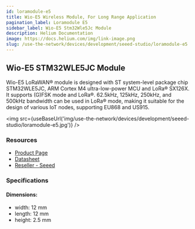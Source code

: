 ```yaml
---
id: loramodule-e5
title: Wio-E5 Wireless Module, For Long Range Application
pagination_label: Loramodule E5
sidebar_label: Wio-E5 Stm32Wle5Jc Module
description: Helium Documentation
image: https://docs.helium.com/img/link-image.png
slug: /use-the-network/devices/development/seeed-studio/loramodule-e5
---
```



## Wio-E5 STM32WLE5JC Module

Wio-E5 LoRaWAN® module is designed with ST system-level package chip STM32WLE5JC, ARM Cortex M4
ultra-low-power MCU and LoRa® SX126X. It supports (G)FSK mode and LoRa®. 62.5kHz, 125kHz, 250kHz,
and 500kHz bandwidth can be used in LoRa® mode, making it suitable for the design of various IoT
nodes, supporting EU868 and US915.

<img src={useBaseUrl('img/use-the-network/devices/development/seeed-studio/loramodule-e5.jpg')} />

### Resources

- [Product Page](https://www.seeedstudio.com/LoRa-E5-Wireless-Module-p-4745.html)
- [Datasheet](https://files.seeedstudio.com/products/317990687/res/LoRa-E5%20module%20datasheet_V1.0.pdf)
- [Reseller - Seeed](https://www.seeedstudio.com/LoRa-E5-Wireless-Module-p-4745.html)

### Specifications

#### Dimensions:

- width: 12 mm
- length: 12 mm
- height: 2.5 mm
